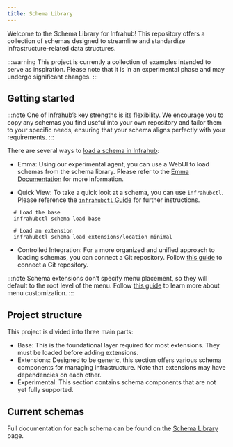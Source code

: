 ```yaml
---
title: Schema Library
---
```


Welcome to the Schema Library for Infrahub! This repository offers a collection of schemas designed to streamline and standardize infrastructure-related data structures.

:::warning
This project is currently a collection of examples intended to serve as inspiration. Please note that it is in an experimental phase and may undergo significant changes.
:::

## Getting started

:::note
One of Infrahub’s key strengths is its flexibility. We encourage you to copy any schemas you find useful into your own repository and tailor them to your specific needs, ensuring that your schema aligns perfectly with your requirements.
:::

There are several ways to [load a schema in Infrahub](https://docs.infrahub.app/guides/import-schema):

- Emma: Using our experimental agent, you can use a WebUI to load schemas from the schema library. Please refer to the [Emma Documentation](https://docs.infrahub.app/emma/) for more information.

- Quick View: To take a quick look at a schema, you can use `infrahubctl`. Please reference the [`infrahubctl` Guide](https://docs.infrahub.app/infrahubctl) for further instructions.

```console
  # Load the base
  infrahubctl schema load base

  # Load an extension
  infrahubctl schema load extensions/location_minimal
```

- Controlled Integration: For a more organized and unified approach to loading schemas, you can connect a Git repository. Follow [this guide](https://docs.infrahub.app/guides/repository) to connect a Git repository.

:::note
Schema extensions don’t specify menu placement, so they will default to the root level of the menu. Follow [this guide](https://docs.infrahub.app/guides/menu) to learn more about menu customization.
:::

## Project structure

This project is divided into three main parts:

- Base: This is the foundational layer required for most extensions. They must be loaded before adding extensions.
- Extensions: Designed to be generic, this section offers various schema components for managing infrastructure. Note that extensions may have dependencies on each other.
- Experimental: This section contains schema components that are not yet fully supported.

## Current schemas

Full documentation for each schema can be found on the [Schema Library](schema-library.mdx) page.

